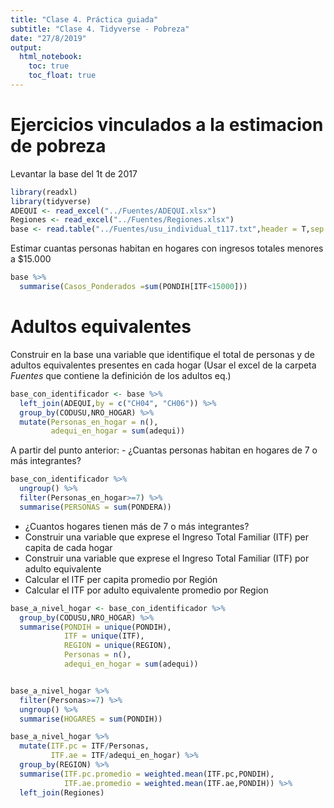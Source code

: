 ```yaml
---
title: "Clase 4. Práctica guiada"
subtitle: "Clase 4. Tidyverse - Pobreza"
date: "27/8/2019"
output:
  html_notebook: 
    toc: true
    toc_float: true 
---
```



# Ejercicios vinculados a la estimacion de pobreza
Levantar la base del 1t de 2017 
```r
library(readxl)
library(tidyverse)
ADEQUI <- read_excel("../Fuentes/ADEQUI.xlsx")
Regiones <- read_excel("../Fuentes/Regiones.xlsx")
base <- read.table("../Fuentes/usu_individual_t117.txt",header = T,sep = ";",dec = ",")
```

Estimar cuantas personas habitan en hogares con ingresos totales menores a $15.000

```r
base %>% 
  summarise(Casos_Ponderados =sum(PONDIH[ITF<15000]))
```
# Adultos equivalentes 
Construir en la base una variable que identifique el total de personas y de adultos equivalentes presentes en cada hogar (Usar el excel de la carpeta _Fuentes_ que contiene la definición de los adultos eq.)
```r
base_con_identificador <- base %>% 
  left_join(ADEQUI,by = c("CH04", "CH06")) %>% 
  group_by(CODUSU,NRO_HOGAR) %>% 
  mutate(Personas_en_hogar = n(),
         adequi_en_hogar = sum(adequi))
```
A partir del punto anterior:
 - ¿Cuantas personas habitan en hogares de 7 o más integrantes?
```r
base_con_identificador %>% 
  ungroup() %>% 
  filter(Personas_en_hogar>=7) %>% 
  summarise(PERSONAS = sum(PONDERA))


```
 - ¿Cuantos hogares tienen más de 7 o más integrantes?
 - Construir una variable que exprese el Ingreso Total Familiar (ITF) per capita de cada hogar
 - Construir una variable que exprese el Ingreso Total Familiar (ITF) por adulto equivalente 
 - Calcular el ITF per capita promedio por Región 
 - Calcular el ITF por adulto equivalente promedio por Region

```r
base_a_nivel_hogar <- base_con_identificador %>% 
  group_by(CODUSU,NRO_HOGAR) %>% 
  summarise(PONDIH = unique(PONDIH),
            ITF = unique(ITF),
            REGION = unique(REGION),
            Personas = n(),
            adequi_en_hogar = sum(adequi))


base_a_nivel_hogar %>% 
  filter(Personas>=7) %>% 
  ungroup() %>% 
  summarise(HOGARES = sum(PONDIH))
```
```r
base_a_nivel_hogar %>% 
  mutate(ITF.pc = ITF/Personas,
         ITF.ae = ITF/adequi_en_hogar) %>% 
  group_by(REGION) %>% 
  summarise(ITF.pc.promedio = weighted.mean(ITF.pc,PONDIH),
            ITF.ae.promedio = weighted.mean(ITF.ae,PONDIH)) %>% 
  left_join(Regiones)
```

